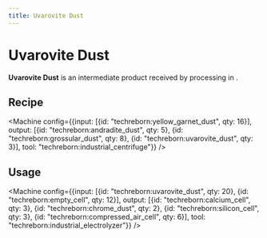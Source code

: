 ```yaml
---
title: Uvarovite Dust
---
```


<ItemImage file="uvarovite_dust" alt="Uvarovite Dust" size="200" />

# Uvarovite Dust

**Uvarovite Dust** is an intermediate product received by processing <McItem slug="techreborn:yellow_garnet_dust" inline={true}/> in <McItem slug="techreborn:industrial_centrifuge" inline={true}/>.

## Recipe

<CraftingTable recipe="input techreborn:small_pile_of_uvarovite_dust techreborn:small_pile_of_uvarovite_dust air input techreborn:small_pile_of_uvarovite_dust techreborn:small_pile_of_uvarovite_dust air input air air air output techreborn:uvarovite_dust"/>

<Machine config={{input: [{id: "techreborn:yellow_garnet_dust", qty: 16}], output: [{id: "techreborn:andradite_dust", qty: 5}, {id: "techreborn:grossular_dust", qty: 8}, {id: "techreborn:uvarovite_dust", qty: 3}], tool: "techreborn:industrial_centrifuge"}} />

## Usage

<Machine config={{input: [{id: "techreborn:uvarovite_dust", qty: 20}, {id: "techreborn:empty_cell", qty: 12}], output: [{id: "techreborn:calcium_cell", qty: 3}, {id: "techreborn:chrome_dust", qty: 2}, {id: "techreborn:silicon_cell", qty: 3}, {id: "techreborn:compressed_air_cell", qty: 6}], tool: "techreborn:industrial_electrolyzer"}} />

<CraftingTable recipe="input air air air input air techreborn:uvarovite_dust air input air air air output techreborn:small_pile_of_uvarovite_dust,4"/>
